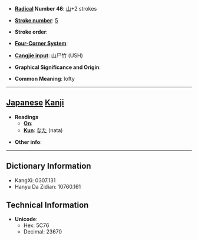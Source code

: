 * '''[[Wiktionary:Chinese radical index| Radical]] Number 46''': [[Wiktionary:Chinese radical index 山|山]]+2 strokes

* '''[[Wiktionary:Chinese total strokes index|Stroke number]]''': [[Wiktionary:Chinese total strokes index 5|5]]

* '''Stroke order''': 

* '''[[Wiktionary:Chinese four corner index|Four-Corner System]]''': 

* '''[[Wiktionary:Chinese Cangjie index|Cangjie input]]''': 山尸竹 (USH)

* '''Graphical Significance and Origin''': 

* '''Common Meaning''': lofty

----

== [[Japanese]] [[Kanji]] ==

* '''Readings'''
** '''[[On]]''': 
** '''[[Kun]]''': [[なた]] (nata)

* '''Other info''':  

----

== Dictionary Information ==

* KangXi: 0307.131
* Hanyu Da Zidian: 10760.161

== Technical Information ==

* '''Unicode''':
** Hex: 5C76
** Decimal: 23670